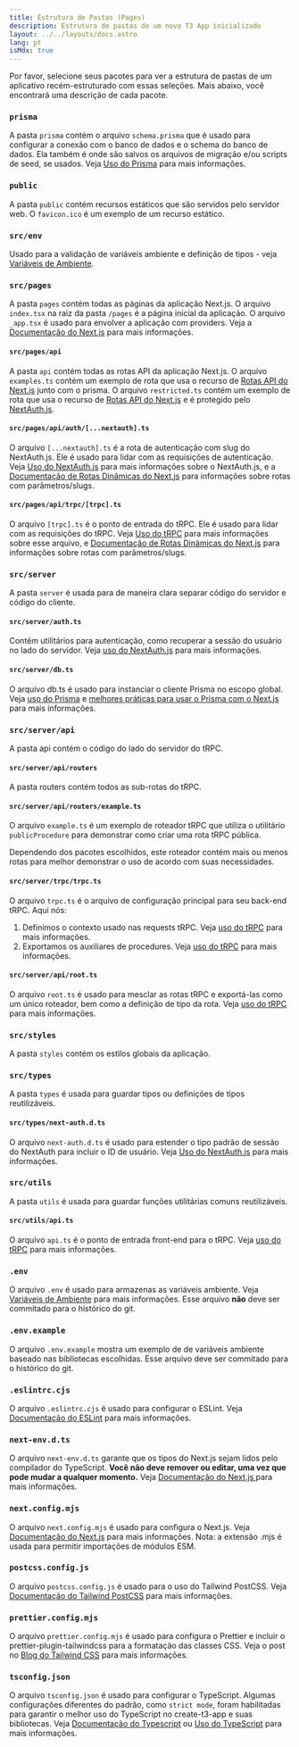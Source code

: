 ```yaml
---
title: Estrutura de Pastas (Pages)
description: Estrutura de pastas de um novo T3 App inicializado
layout: ../../layouts/docs.astro
lang: pt
isMdx: true
---
```



Por favor, selecione seus pacotes para ver a estrutura de pastas de um aplicativo recém-estruturado com essas seleções. Mais abaixo, você encontrará uma descrição de cada pacote.

<Form />

<Diagram />

<div data-components="prisma">

### `prisma`

A pasta `prisma` contém o arquivo `schema.prisma` que é usado para configurar a conexão com o banco de dados e o schema do banco de dados. Ela também é onde são salvos os arquivos de migração e/ou scripts de seed, se usados. Veja [Uso do Prisma](/en/usage/prisma) para mais informações.

</div>
<div>

### `public`

A pasta `public` contém recursos estáticos que são servidos pelo servidor web. O `favicon.ico` é um exemplo de um recurso estático.

</div>
<div>

### `src/env`

Usado para a validação de variáveis ambiente e definição de tipos - veja [Variáveis de Ambiente](usage/env-variables).

</div>
<div>

### `src/pages`

A pasta `pages` contém todas as páginas da aplicação Next.js. O arquivo `index.tsx` na raiz da pasta `/pages` é a página inicial da aplicação. O arquivo `_app.tsx` é usado para envolver a aplicação com providers. Veja a [Documentação do Next.js](https://nextjs.org/docs/basic-features/pages) para mais informações.

</div>
<div data-components="nextauth trpc">

#### `src/pages/api`

A pasta `api` contém todas as rotas API da aplicação Next.js. O arquivo `examples.ts` contém um exemplo de rota que usa o recurso de [Rotas API do Next.js](https://nextjs.org/docs/api-routes/introduction) junto com o prisma. O arquivo `restricted.ts` contém um exemplo de rota que usa o recurso de [Rotas API do Next.js](https://nextjs.org/docs/api-routes/introduction) e é protegido pelo [NextAuth.js](https://next-auth.js.org/).

</div>
<div data-components="nextauth">

#### `src/pages/api/auth/[...nextauth].ts`

O arquivo `[...nextauth].ts` é a rota de autenticação com slug do NextAuth.js. Ele é usado para lidar com as requisições de autenticação. Veja [Uso do NextAuth.js](usage/next-auth) para mais informações sobre o NextAuth.js, e a [Documentação de Rotas Dinâmicas do Next.js](https://nextjs.org/docs/routing/dynamic-routes) para informações sobre rotas com parâmetros/slugs.

</div>
<div data-components="trpc">

#### `src/pages/api/trpc/[trpc].ts`

O arquivo `[trpc].ts` é o ponto de entrada do tRPC. Ele é usado para lidar com as requisições do tRPC. Veja [Uso do tRPC](usage/trpc#-pagesapitrpctrpcts) para mais informações sobre esse arquivo, e [Documentação de Rotas Dinâmicas do Next.js](https://nextjs.org/docs/routing/dynamic-routes) para informações sobre rotas com parâmetros/slugs.

</div>
<div data-components="trpc prisma nextauth">

### `src/server`

A pasta `server` é usada para de maneira clara separar código do servidor e código do cliente.

</div>
<div data-components="nextauth+trpc">

#### `src/server/auth.ts`

Contém utilitários para autenticação, como recuperar a sessão do usuário no lado do servidor. Veja [uso do NextAuth.js](usage/next-auth#usage-with-trpc) para mais informações.

</div>
<div data-components="prisma">

#### `src/server/db.ts`

O arquivo db.ts é usado para instanciar o cliente Prisma no escopo global. Veja [uso do Prisma](usage/prisma#prisma-client) e [melhores práticas para usar o Prisma com o Next.js](https://www.prisma.io/docs/guides/database/troubleshooting-orm/help-articles/nextjs-prisma-client-dev-practices) para mais informações.

</div>
<div data-components="trpc">

### `src/server/api`

A pasta api contém o código do lado do servidor do tRPC.

</div>
<div data-components="trpc">

#### `src/server/api/routers`

A pasta routers contém todos as sub-rotas do tRPC.

</div>
<div data-components="trpc">

#### `src/server/api/routers/example.ts`

O arquivo `example.ts` é um exemplo de roteador tRPC que utiliza o utilitário `publicProcedure` para demonstrar como criar uma rota tRPC pública.

Dependendo dos pacotes escolhidos, este roteador contém mais ou menos rotas para melhor demonstrar o uso de acordo com suas necessidades.

</div>
<div data-components="trpc">

#### `src/server/trpc/trpc.ts`

O arquivo `trpc.ts` é o arquivo de configuração principal para seu back-end tRPC. Aqui nós:

1. Definimos o contexto usado nas requests tRPC. Veja [uso do tRPC](usage/trpc#-serverapitrpcts) para mais informações.
2. Exportamos os auxiliares de procedures. Veja [uso do tRPC](usage/trpc#-serverapitrpcts) para mais informações.

</div>

<div data-components="trpc">

#### `src/server/api/root.ts`

O arquivo `root.ts` é usado para mesclar as rotas tRPC e exportá-las como um único roteador, bem como a definição de tipo da rota. Veja [uso do tRPC](usage/trpc#-serverapirootts) para mais informações.

</div>
<div>

### `src/styles`

A pasta `styles` contém os estilos globais da aplicação.

</div>
<div data-components="nextauth">

### `src/types`

A pasta `types` é usada para guardar tipos ou definições de tipos reutilizáveis.

</div>
<div data-components="nextauth">

#### `src/types/next-auth.d.ts`

O arquivo `next-auth.d.ts` é usado para estender o tipo padrão de sessão do NextAuth para incluir o ID de usuário. Veja [Uso do NextAuth.js](usage/next-auth#inclusão-do-userid-na-sessão) para mais informações.

</div>
<div data-components="trpc">

### `src/utils`

A pasta `utils` é usada para guardar funções utilitárias comuns reutilizáveis.

</div>
<div data-components="trpc">

#### `src/utils/api.ts`

O arquivo `api.ts` é o ponto de entrada front-end para o tRPC. Veja [uso do tRPC](usage/trpc#-utilsapits) para mais informações.

</div>
<div>

### `.env`

O arquivo `.env` é usado para armazenas as variáveis ambiente. Veja [Variáveis de Ambiente](usage/env-variables) para mais informações. Esse arquivo **não** deve ser commitado para o histórico do git.

</div>
<div>

### `.env.example`

O arquivo `.env.example` mostra um exemplo de de variáveis ambiente baseado nas bibliotecas escolhidas. Esse arquivo deve ser commitado para o histórico do git.

</div>
<div>

### `.eslintrc.cjs`

O arquivo `.eslintrc.cjs` é usado para configurar o ESLint. Veja [Documentação do ESLint](https://eslint.org/docs/latest/user-guide/configuring/configuration-files) para mais informações.

</div>
<div>

### `next-env.d.ts`

O arquivo `next-env.d.ts` garante que os tipos do Next.js sejam lidos pelo compilador do TypeScript. **Você não deve remover ou editar, uma vez que pode mudar a qualquer momento.** Veja [Documentação do Next.js ](https://nextjs.org/docs/basic-features/typescript#existing-projects) para mais informações.

</div>
<div>

### `next.config.mjs`

O arquivo `next.config.mjs` é usado para configura o Next.js. Veja [Documentação do Next.js](https://nextjs.org/docs/api-reference/next.config.js/introduction) para mais informações. Nota: a extensão .mjs é usada para permitir importações de módulos ESM.

</div>
<div data-components="tailwind">

### `postcss.config.js`

O arquivo `postcss.config.js` é usado para o uso do Tailwind PostCSS. Veja [Documentação do Tailwind PostCSS](https://tailwindcss.com/docs/installation/using-postcss) para mais informações.

</div>
<div data-components="tailwind">

### `prettier.config.mjs`

O arquivo `prettier.config.mjs` é usado para configura o Prettier e incluir o prettier-plugin-tailwindcss para a formatação das classes CSS. Veja o post no [Blog do Tailwind CSS](https://tailwindcss.com/blog/automatic-class-sorting-with-prettier) para mais informações.

</div>
<div>

### `tsconfig.json`

O arquivo `tsconfig.json` é usado para configurar o TypeScript. Algumas configurações diferentes do padrão, como `strict mode`, foram habilitadas para garantir o melhor uso do TypeScript no create-t3-app e suas bibliotecas. Veja [Documentação do Typescript](https://www.typescriptlang.org/docs/handbook/tsconfig-json.html) ou [Uso do TypeScript](usage/typescript) para mais informações.

</div>
